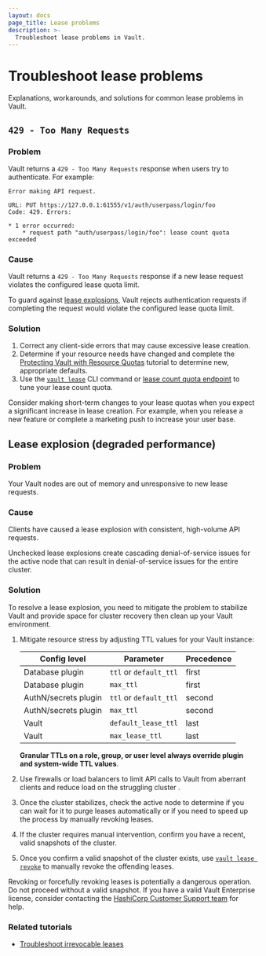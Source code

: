 ```yaml
---
layout: docs
page_title: Lease problems
description: >-
  Troubleshoot lease problems in Vault.
---
```


# Troubleshoot lease problems

Explanations, workarounds, and solutions for common lease problems in Vault.

## `429 - Too Many Requests`

### Problem

Vault returns a `429 - Too Many Requests` response when users try to
authenticate. For example:

<CodeBlockConfig hideClipboard>

```text
Error making API request.

URL: PUT https://127.0.0.1:61555/v1/auth/userpass/login/foo
Code: 429. Errors:

* 1 error occurred:
	* request path "auth/userpass/login/foo": lease count quota exceeded
```

</CodeBlockConfig>

### Cause

Vault returns a `429 - Too Many Requests` response if a new lease request
violates the configured lease quota limit.

To guard against [lease explosions](/vault/docs/troubleshoot/lease-explosions),
Vault rejects authentication requests if completing the request would violate
the configured lease quota limit.

### Solution

1. Correct any client-side errors that may cause excessive lease creation.
1. Determine if your resource needs have changed and complete the
   [Protecting Vault with Resource Quotas](/vault/tutorials/operations/resource-quotas)
   tutorial to determine new, appropriate defaults.
1. Use the [`vault lease`](/vault/docs/commands/lease) CLI command or
   [lease count quota endpoint](/vault/api-docs/system/lease-count-quotas) to
   tune your lease count quota.

<Highlight title="Use proactive tuning to avoid errors">
   Consider making short-term changes to your lease quotas when you expect a
   significant increase in lease creation. For example, when you release a new
   feature or complete a marketing push to increase your user base.
</Highlight>


## Lease explosion (degraded performance)

### Problem

Your Vault nodes are out of memory and unresponsive to new lease requests.

### Cause

Clients have caused a lease explosion with consistent, high-volume API requests.

<Note title="Lease explosions can lead to DoS">

   Unchecked lease explosions create cascading denial-of-service issues for the
   active node that can result in denial-of-service issues for the entire
   cluster.

</Note>

### Solution

To resolve a lease explosion, you need to mitigate the problem to stabilize
Vault and provide space for cluster recovery then clean up your Vault
environment.

1. Mitigate resource stress by adjusting TTL values for your Vault instance:

   Config level         | Parameter              | Precedence
   -------------------- | ---------------------- | -----------
   Database plugin      | `ttl` or `default_ttl` | first
   Database plugin      | `max_ttl`              | first
   AuthN/secrets plugin | `ttl` or `default_ttl` | second
   AuthN/secrets plugin | `max_ttl`              | second
   Vault                | `default_lease_ttl`    | last
   Vault                | `max_lease_ttl`        | last

   **Granular TTLs on a role, group, or user level always override plugin and
   system-wide TTL values**.

1. Use firewalls or load balancers to limit API calls to Vault from aberrant
   clients and reduce load on the struggling cluster .

1. Once the cluster stabilizes, check the active node to determine if you can
   wait for it to purge leases automatically or if you need to speed up the
   process by manually revoking leases.

1. If the cluster requires manual intervention, confirm you have a recent, valid
   snapshots of the cluster.

1. Once you confirm a valid snapshot of the cluster exists, use
   [`vault lease revoke`](/vault/docs/commands/lease/revoke) to manually revoke
   the offending leases.

<Warning title="Potentially dangerous operation">

   Revoking or forcefully revoking leases is potentially a dangerous operation.
   Do not proceed without a valid snapshot. If you have a valid Vault
   Enterprise license, consider contacting the
   [HashiCorp Customer Support team](https://support.hashicorp.com/) for help.

</Warning>

### Related tutorials

- [Troubleshoot irrevocable leases](/vault/tutorials/monitoring/troubleshoot-irrevocable-leases)